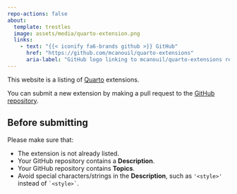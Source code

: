 ```yaml
---
repo-actions: false
about:
  template: trestles
  image: assets/media/quarto-extension.png
  links:
    - text: "{{< iconify fa6-brands github >}} GitHub"
      href: "https://github.com/mcanouil/quarto-extensions"
      aria-label: "GitHub logo linking to mcanouil/quarto-extensions repository"
---
```


This website is a listing of [Quarto](https://quarto.org) extensions.

You can submit a new extension by making a pull request to the [GitHub repository](https://github.com/mcanouil/quarto-extensions/edit/main/extensions/quarto-extensions.csv).

::: {.callout-important}
## Before submitting

Please make sure that:

- The extension is not already listed.
- Your GitHub repository contains a **Description**.
- Your GitHub repository contains **Topics**.
- Avoid special characters/strings in the **Description**, such as `'<style>'` instead of `` `<style>` ``.
:::
